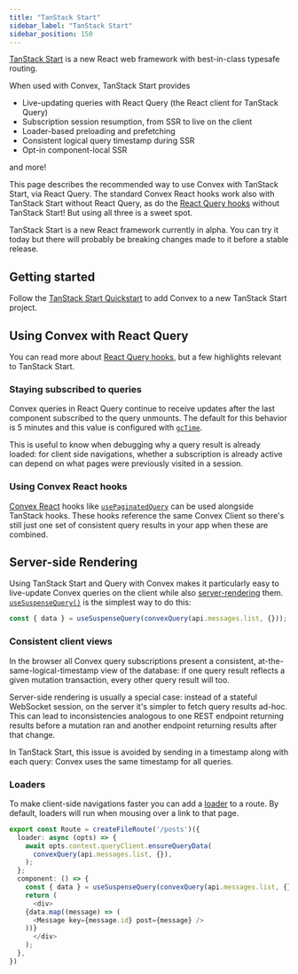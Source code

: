 ```yaml
---
title: "TanStack Start"
sidebar_label: "TanStack Start"
sidebar_position: 150
---
```


[TanStack Start](https://tanstack.com/start/latest) is a new React web framework
with best-in-class typesafe routing.

When used with Convex, TanStack Start provides

- Live-updating queries with React Query (the React client for TanStack Query)
- Subscription session resumption, from SSR to live on the client
- Loader-based preloading and prefetching
- Consistent logical query timestamp during SSR
- Opt-in component-local SSR

and more!

This page describes the recommended way to use Convex with TanStack Start, via
React Query. The standard Convex React hooks work also with TanStack Start
without React Query, as do the
[React Query hooks](/docs/client/tanstack-query.mdx) without TanStack Start! But
using all three is a sweet spot.

<Admonition type="caution" title="TanStack Start is in Alpha">
  TanStack Start is a new React framework currently in alpha. You can try it
  today but there will probably be breaking changes made to it before a stable
  release.
</Admonition>

## Getting started

Follow the [TanStack Start Quickstart](/docs/quickstart/tanstack-start.mdx) to
add Convex to a new TanStack Start project.

## Using Convex with React Query

You can read more about [React Query hooks](/docs/client/tanstack-query.mdx),
but a few highlights relevant to TanStack Start.

### Staying subscribed to queries

Convex queries in React Query continue to receive updates after the last
component subscribed to the query unmounts. The default for this behavior is 5
minutes and this value is configured with
[`gcTime`](https://tanstack.com/query/latest/docs/framework/react/guides/caching).

This is useful to know when debugging why a query result is already loaded: for
client side navigations, whether a subscription is already active can depend on
what pages were previously visited in a session.

### Using Convex React hooks

[Convex React](/docs/client/react.mdx) hooks like
[`usePaginatedQuery`](/api/modules/react#usepaginatedquery) can be used
alongside TanStack hooks. These hooks reference the same Convex Client so
there's still just one set of consistent query results in your app when these
are combined.

## Server-side Rendering

Using TanStack Start and Query with Convex makes it particularly easy to
live-update Convex queries on the client while also
[server-rendering](https://tanstack.com/query/v5/docs/framework/react/guides/ssr)
them.
[`useSuspenseQuery()`](https://tanstack.com/query/latest/docs/framework/react/reference/useSuspenseQuery)
is the simplest way to do this:

```ts
const { data } = useSuspenseQuery(convexQuery(api.messages.list, {}));
```

### Consistent client views

In the browser all Convex query subscriptions present a consistent,
at-the-same-logical-timestamp view of the database: if one query result reflects
a given mutation transaction, every other query result will too.

Server-side rendering is usually a special case: instead of a stateful WebSocket
session, on the server it's simpler to fetch query results ad-hoc. This can lead
to inconsistencies analogous to one REST endpoint returning results before a
mutation ran and another endpoint returning results after that change.

In TanStack Start, this issue is avoided by sending in a timestamp along with
each query: Convex uses the same timestamp for all queries.

### Loaders

To make client-side navigations faster you can add a
[loader](https://tanstack.com/router/latest/docs/framework/react/guide/external-data-loading#using-loaders-to-ensure-data-is-loaded)
to a route. By default, loaders will run when mousing over a link to that page.

```ts
export const Route = createFileRoute('/posts')({
  loader: async (opts) => {
    await opts.context.queryClient.ensureQueryData(
      convexQuery(api.messages.list, {}),
    );
  };
  component: () => {
    const { data } = useSuspenseQuery(convexQuery(api.messages.list, {}));
    return (
      <div>
	{data.map((message) => (
	  <Message key={message.id} post={message} />
	))}
      </div>
    );
  },
})
```
